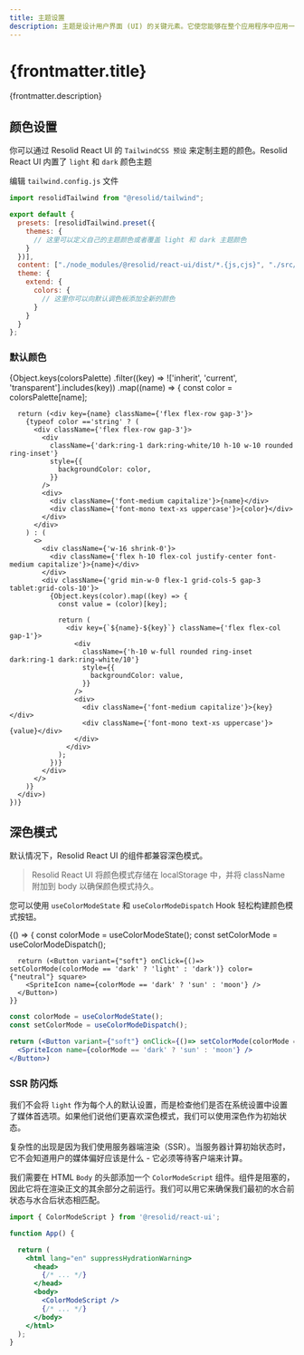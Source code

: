 ```yaml
---
title: 主题设置
description: 主题是设计用户界面 (UI) 的关键元素。它使您能够在整个应用程序中应用一致的美感，从而增强用户体验并保持视觉一致性。
---
```




# {frontmatter.title}

{frontmatter.description}

## 颜色设置

你可以通过 Resolid React UI 的 `TailwindCSS 预设` 来定制主题的颜色。Resolid React UI 内置了 `light` 和 `dark` 颜色主题

编辑 `tailwind.config.js` 文件

```js
import resolidTailwind from "@resolid/tailwind";

export default {
  presets: [resolidTailwind.preset({
    themes: {
      // 这里可以定义自己的主题颜色或者覆盖 light 和 dark 主题颜色
    }
  })],
  content: ["./node_modules/@resolid/react-ui/dist/*.{js,cjs}", "./src/**/*.{html,js,jsx,ts,tsx,mdx}"],
  theme: {
    extend: {
      colors: {
        // 这里你可以向默认调色板添加全新的颜色
      }
    }
  }
};
```

### 默认颜色


<div className={'flex flex-col gap-5'}>
  {Object.keys(colorsPalette)
    .filter((key) => !['inherit', 'current', 'transparent'].includes(key))
    .map((name) => {
      const color = colorsPalette[name];
      
      return (<div key={name} className={'flex flex-row gap-3'}>
        {typeof color =='string' ? (
          <div className={'flex flex-row gap-3'}>
            <div
              className={'dark:ring-1 dark:ring-white/10 h-10 w-10 rounded ring-inset'}
              style={{
                backgroundColor: color,
              }}
            />
            <div>
              <div className={'font-medium capitalize'}>{name}</div>
              <div className={'font-mono text-xs uppercase'}>{color}</div>
            </div>
          </div>
        ) : (
          <>
            <div className={'w-16 shrink-0'}>
              <div className={'flex h-10 flex-col justify-center font-medium capitalize'}>{name}</div>
            </div>
            <div className={'grid min-w-0 flex-1 grid-cols-5 gap-3 tablet:grid-cols-10'}>
              {Object.keys(color).map((key) => {
                const value = (color)[key];

                return (
                  <div key={`${name}-${key}`} className={'flex flex-col gap-1'}>
                    <div
                      className={'h-10 w-full rounded ring-inset dark:ring-1 dark:ring-white/10'}
                      style={{
                        backgroundColor: value,
                      }}
                    />
                    <div>
                      <div className={'font-medium capitalize'}>{key}</div>
                      <div className={'font-mono text-xs uppercase'}>{value}</div>
                    </div>
                  </div>
                );
              })}
            </div>
          </>
        )}
      </div>)
    })}
</div>

## 深色模式

默认情况下，Resolid React UI 的组件都兼容深色模式。

> Resolid React UI 将颜色模式存储在 localStorage 中，并将 className 附加到 body 以确保颜色模式持久。

您可以使用 `useColorModeState` 和 `useColorModeDispatch` Hook 轻松构建颜色模式按钮。

<section className={'example group'}>
  <ComponentExample className={'flex flex-row gap-3 items-center justify-center'}>
    {() => {
      const colorMode = useColorModeState();
      const setColorMode = useColorModeDispatch();
      
      return (<Button variant={"soft"} onClick={()=> setColorMode(colorMode == 'dark' ? 'light' : 'dark')} color={"neutral"} square>
        <SpriteIcon name={colorMode == 'dark' ? 'sun' : 'moon'} />
      </Button>)
    }}
  </ComponentExample>

  ```jsx
  const colorMode = useColorModeState();
  const setColorMode = useColorModeDispatch();

  return (<Button variant={"soft"} onClick={()=> setColorMode(colorMode == 'dark' ? 'light' : 'dark')} color={"neutral"} square>
    <SpriteIcon name={colorMode == 'dark' ? 'sun' : 'moon'} />
  </Button>)
  ```

</section>

### SSR 防闪烁

我们不会将 `light` 作为每个人的默认设置，而是检查他们是否在系统设置中设置了媒体首选项。如果他们说他们更喜欢深色模式，我们可以使用深色作为初始状态。

复杂性的出现是因为我们使用服务器端渲染（SSR）。当服务器计算初始状态时，它不会知道用户的媒体偏好应该是什么 - 它必须等待客户端来计算。

我们需要在 HTML `Body` 的头部添加一个 `ColorModeScript` 组件。组件是阻塞的，因此它将在渲染正文的其余部分之前运行。我们可以用它来确保我们最初的水合前状态与水合后状态相匹配。

```jsx
import { ColorModeScript } from '@resolid/react-ui';

function App() {

  return (
    <html lang="en" suppressHydrationWarning>
      <head>
        {/* ... */}
      </head>
      <body>
        <ColorModeScript />
        {/* ... */}
      </body>
    </html>
  );
}
```


